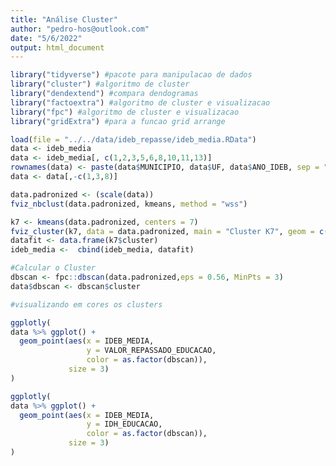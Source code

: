 ```yaml
---
title: "Análise Cluster"
author: "pedro-hos@outlook.com"
date: "5/6/2022"
output: html_document
---
```


```r
library("tidyverse") #pacote para manipulacao de dados
library("cluster") #algoritmo de cluster
library("dendextend") #compara dendogramas
library("factoextra") #algoritmo de cluster e visualizacao
library("fpc") #algoritmo de cluster e visualizacao
library("gridExtra") #para a funcao grid arrange
```


```r
load(file = "../../data/ideb_repasse/ideb_media.RData")
data <- ideb_media
data <- ideb_media[, c(1,2,3,5,6,8,10,11,13)]
rownames(data) <- paste(data$MUNICIPIO, data$UF, data$ANO_IDEB, sep = "-")
data <- data[,-c(1,3,8)]
```

```r
data.padronized <- (scale(data))
fviz_nbclust(data.padronized, kmeans, method = "wss")
```

```r
k7 <- kmeans(data.padronized, centers = 7)
fviz_cluster(k7, data = data.padronized, main = "Cluster K7", geom = c("point"))
datafit <- data.frame(k7$cluster)
ideb_media <-  cbind(ideb_media, datafit)
```

```r
#Calcular o Cluster
dbscan <- fpc::dbscan(data.padronized,eps = 0.56, MinPts = 3)
data$dbscan <- dbscan$cluster

#visualizando em cores os clusters

ggplotly(
data %>% ggplot() +
  geom_point(aes(x = IDEB_MEDIA,
                 y = VALOR_REPASSADO_EDUCACAO,
                 color = as.factor(dbscan)),
             size = 3)
)
```
```r
ggplotly(
data %>% ggplot() +
  geom_point(aes(x = IDEB_MEDIA,
                 y = IDH_EDUCACAO,
                 color = as.factor(dbscan)),
             size = 3)
)
```


